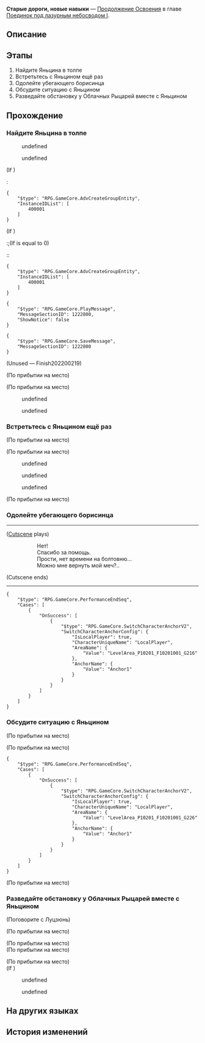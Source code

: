 {{Дополнить|Диалоги.}}
{{Миссия Инфобокс
|id              = 2022002
|Название        = 
|Изображение     = Миссия Освоения Старые дороги, новые навыки.png
|Тип             = Продолжение Освоения
|События         = 
|Глава           = Поединок под лазурным небосводом I
|Условия         = Завершена [[Продолжение Освоения]] ''[[Старые дороги, новые навыки]]''
|Персонажи       = Дань Хэн; Луцзюнь; Март 7; Пепеши; Первопроходец; Солдат Облачных Рыцарей; Эрудроид; Яньцин
|СтартЛокация    = [[Лофу Сяньчжоу]] — [[Центральная гавань Приюта звёздных яликов]]
|Локации         = Центральная гавань Приюта звёздных яликов
|Предыдущая      = 
|Следующая       = Приезд вельможей, намеренья ложные
|Награды         = Опыт Освоения*400; Звёздный нефрит*50; Путеводитель путешественника*4; Очищенный эфир*5; Кредиты*30 000
}}
'''Старые дороги, новые навыки''' — [[Продолжение Освоения]] в главе [[Поединок под лазурным небосводом I]].

==Описание==
{{Описание|<!--официальное описание из Перекрёстка судеб-->}}

==Этапы==
# Найдите Яньцина в толпе
# Встретьтесь с Яньцином ещё раз
# Одолейте убегающего борисинца
# Обсудите ситуацию с Яньцином
# Разведайте обстановку у Облачных Рыцарей вместе с Яньцином

==Прохождение==
{{Дополнить}}


===Найдите Яньцина в толпе===
{{Описание миссии|локация=Центральная гавань Приюта звёздных яликов|Прибыв на Лофу, вы видите переполненный приезжими причал звёздных яликов.}}
{{Диалог Начало}}
:{{tx}}
<!--Unknown TalkSentence: 222020102-->
:{{Диалог|Стрелка}} undefined
:<!--Unknown TalkSentence: 222020104-->
:<!--Unknown TalkSentence: 222020105-->
:<!--Unknown TalkSentence: 222020106-->
:<!--Unknown TalkSentence: 222020107-->
:<!--Unknown TalkSentence: 222020108-->
:{{Диалог|Стрелка}} undefined
:<!--Unknown TalkSentence: 222020106-->
:<!--Unknown TalkSentence: 222020107-->
:<!--Unknown TalkSentence: 222020108-->
<!--Unknown TalkSentence: 222020106-->
<!--Unknown TalkSentence: 222020107-->
<!--Unknown TalkSentence: 222020108-->
;(If {{cx}}<!--SubMission not Finish: 202200202-->)
:<pre>{
	"$type": "RPG.GameCore.AdvCreateGroupEntity",
	"InstanceIDList": [
		400001
	]
}</pre>
;(If {{cx}}<!--SubMission Finish: 202200202-->)
:;(If {{F|MissionCV-2022002-1}} is equal to 0)
::<pre>{
	"$type": "RPG.GameCore.AdvCreateGroupEntity",
	"InstanceIDList": [
		400001
	]
}</pre>
<pre>{
	"$type": "RPG.GameCore.PlayMessage",
	"MessageSectionID": 1222800,
	"ShowNotice": false
}</pre>
<pre>{
	"$type": "RPG.GameCore.SaveMessage",
	"MessageSectionID": 1222800
}</pre>
;(Unused &mdash; Finish202200219)

;(По прибытии на место)

;(По прибытии на место)
<!--Unknown TalkSentence: 222020302-->
<!--Unknown TalkSentence: 222020303-->
<!--Unknown TalkSentence: 222020304-->
<!--Unknown TalkSentence: 222020305-->
<!--Unknown TalkSentence: 222020306-->
<!--Unknown TalkSentence: 222020307-->
<!--Unknown TalkSentence: 222020308-->
:{{Диалог|Стрелка}} undefined
:<!--Unknown TalkSentence: 222020310-->
:<!--Unknown TalkSentence: 222020311-->
:<!--Unknown TalkSentence: 222020312-->
:<!--Unknown TalkSentence: 222020313-->
:<!--Unknown TalkSentence: 222020314-->
:<!--Unknown TalkSentence: 222020315-->
:<!--Unknown TalkSentence: 222020316-->
:<!--Unknown TalkSentence: 222020317-->
:{{Диалог|Стрелка}} undefined
:<!--Unknown TalkSentence: 222020312-->
:<!--Unknown TalkSentence: 222020313-->
:<!--Unknown TalkSentence: 222020314-->
:<!--Unknown TalkSentence: 222020315-->
:<!--Unknown TalkSentence: 222020316-->
:<!--Unknown TalkSentence: 222020317-->
<!--Unknown TalkSentence: 222020312-->
<!--Unknown TalkSentence: 222020313-->
<!--Unknown TalkSentence: 222020314-->
<!--Unknown TalkSentence: 222020315-->
<!--Unknown TalkSentence: 222020316-->
<!--Unknown TalkSentence: 222020317-->
{{Диалог Конец}}

===Встретьтесь с Яньцином ещё раз===
{{Описание миссии|локация=Центральная гавань Приюта звёздных яликов|Хотя вы и видели Яньцина совсем недавно, вам всё равно кажется, будто он немного подрос.}}
{{Диалог Начало}}
;(По прибытии на место)

;(По прибытии на место)
<!--Unknown TalkSentence: 222020402-->
<!--Unknown TalkSentence: 222020403-->
<!--Unknown TalkSentence: 222020404-->
<!--Unknown TalkSentence: 222020405-->
<!--Unknown TalkSentence: 222020406-->
:{{Диалог|Стрелка}} undefined
:<!--Unknown TalkSentence: 222020408-->
::{{tx}}
:{{Диалог|Стрелка}} undefined
:<!--Unknown TalkSentence: 222020413-->
::{{tx}}
:{{Диалог|Стрелка}} undefined
:<!--Unknown TalkSentence: 222020416-->
::{{tx}}
<!--Unknown TalkSentence: 222020408-->
:{{tx}}

;(По прибытии на место)
<!--Unknown TalkSentence: 222022101-->
{{Диалог Конец}}

===Одолейте убегающего борисинца===
{{Описание миссии|локация=Центральная гавань Приюта звёздных яликов|В суматохе причала из-под конвоя сбегают преступники. Юный фехтовальщик обнажает свой ледяной клинок, но кое-кто опережает его.}}
{{Диалог Начало}}
----
;([[#Gallery|Cutscene]] plays)
::Нет!
::Спасибо за помощь.
::Прости, нет времени на болтовню...
::Можно мне вернуть мой меч?..
;(Cutscene ends)
----
<pre>{
	"$type": "RPG.GameCore.PerformanceEndSeq",
	"Cases": [
		{
			"OnSuccess": [
				{
					"$type": "RPG.GameCore.SwitchCharacterAnchorV2",
					"SwitchCharacterAnchorConfig": {
						"IsLocalPlayer": true,
						"CharacterUniqueName": "LocalPlayer",
						"AreaName": {
							"Value": "LevelArea_P10201_F10201001_G216"
						},
						"AnchorName": {
							"Value": "Anchor1"
						}
					}
				}
			]
		}
	]
}</pre>
{{Диалог Конец}}

===Обсудите ситуацию с Яньцином===
{{Диалог Начало}}
;(По прибытии на место)

;(По прибытии на место)
:{{tx}}
<pre>{
	"$type": "RPG.GameCore.PerformanceEndSeq",
	"Cases": [
		{
			"OnSuccess": [
				{
					"$type": "RPG.GameCore.SwitchCharacterAnchorV2",
					"SwitchCharacterAnchorConfig": {
						"IsLocalPlayer": true,
						"CharacterUniqueName": "LocalPlayer",
						"AreaName": {
							"Value": "LevelArea_P10201_F10201001_G226"
						},
						"AnchorName": {
							"Value": "Anchor1"
						}
					}
				}
			]
		}
	]
}</pre>

;(По прибытии на место)
<!--Unknown TalkSentence: 222022102-->
<!--Unknown TalkSentence: 222022103-->
{{Диалог Конец}}

===Разведайте обстановку у Облачных Рыцарей вместе с Яньцином===
{{Диалог Начало}}

;(Поговорите с Луцзюнь)
<!--Unknown TalkSentence: 222020901-->
<!--Unknown TalkSentence: 222020902-->
<!--Unknown TalkSentence: 222020903-->
;(По прибытии на место)

;(По прибытии на место)
:{{tx}}
;(По прибытии на место)

;(По прибытии на место)
;(If {{cx}}<!--SubMission not Finish: 202200209-->)
:{{tx}}
<!--Unknown TalkSentence: 222021102-->
<!--Unknown TalkSentence: 222021103-->
<!--Unknown TalkSentence: 222021104-->
<!--Unknown TalkSentence: 222021105-->
:{{Диалог|Стрелка}} undefined
:<!--Unknown TalkSentence: 222021107-->
:<!--Unknown TalkSentence: 222021108-->
:<!--Unknown TalkSentence: 222021109-->
:<!--Unknown TalkSentence: 222021110-->
:<!--Unknown TalkSentence: 222021111-->
:<!--Unknown TalkSentence: 222021112-->
:<!--Unknown TalkSentence: 222021113-->
:<!--Unknown TalkSentence: 222021114-->
:<!--Unknown TalkSentence: 222021115-->
:<!--Unknown TalkSentence: 222021116-->
:<!--Unknown TalkSentence: 222021117-->
:<!--Unknown TalkSentence: 222021118-->
:<!--Unknown TalkSentence: 222021119-->
:{{Диалог|Стрелка}} undefined
:<!--Unknown TalkSentence: 222021109-->
:<!--Unknown TalkSentence: 222021110-->
:<!--Unknown TalkSentence: 222021111-->
:<!--Unknown TalkSentence: 222021112-->
:<!--Unknown TalkSentence: 222021113-->
:<!--Unknown TalkSentence: 222021114-->
:<!--Unknown TalkSentence: 222021115-->
:<!--Unknown TalkSentence: 222021116-->
:<!--Unknown TalkSentence: 222021117-->
:<!--Unknown TalkSentence: 222021118-->
:<!--Unknown TalkSentence: 222021119-->
<!--Unknown TalkSentence: 222021109-->
<!--Unknown TalkSentence: 222021110-->
<!--Unknown TalkSentence: 222021111-->
<!--Unknown TalkSentence: 222021112-->
<!--Unknown TalkSentence: 222021113-->
<!--Unknown TalkSentence: 222021114-->
<!--Unknown TalkSentence: 222021115-->
<!--Unknown TalkSentence: 222021116-->
<!--Unknown TalkSentence: 222021117-->
<!--Unknown TalkSentence: 222021118-->
<!--Unknown TalkSentence: 222021119-->
{{Диалог Конец}}

==На других языках==
{{На других языках
|en   = Homecoming Wardance
|zhs  = 故客重游，演武天舟
|zht  = 故客重遊，演武天舟
|ja   = 再訪、天舟演武
|ko   = 다시 찾아온 옛 손님, 천주 위 연무
|es   = Viejos invitados y naves marciales
|fr   = Retour de la Danse martiale
|ru   = Старые дороги, новые навыки
|th   = เยือนการดวลยุทธ์เรือสวรรค์
|vi   = Khách Cũ Ghé Thăm, Thiên Châu Diễn Võ
|de   = Alte Gäste zur Flotte der Kampfkunst
|id   = Tamu Lama Menghadiri Duel Bela Diri Luofu
|pt   = Dança da Guerra de Retorno
}}

==История изменений==
{{История изменений|2.7}}

